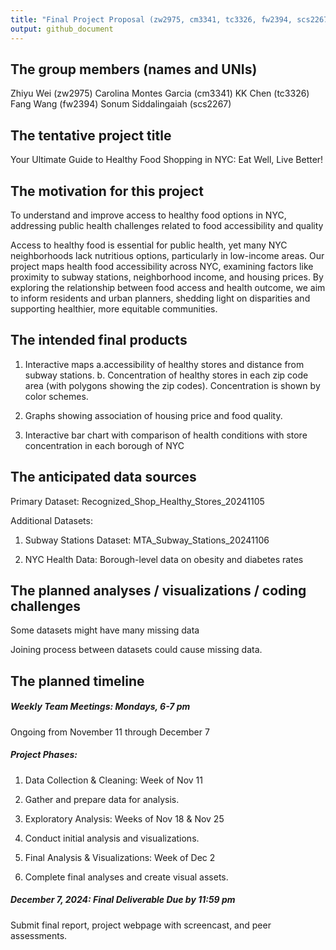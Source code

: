 ```yaml
---
title: "Final Project Proposal (zw2975, cm3341, tc3326, fw2394, scs2267)"
output: github_document
---
```


## The group members (names and UNIs) 

Zhiyu Wei (zw2975) 
Carolina Montes Garcia (cm3341) 
KK Chen (tc3326) 
Fang Wang (fw2394) 
Sonum Siddalingaiah (scs2267) 

## The tentative project title 

Your Ultimate Guide to Healthy Food Shopping in NYC: Eat Well, Live Better! 

## The motivation for this project

To understand and improve access to healthy food options in NYC, addressing public health challenges related to food accessibility and quality  

Access to healthy food is essential for public health, yet many NYC neighborhoods lack nutritious options, particularly in low-income areas. Our project maps health food accessibility across NYC, examining factors like proximity to subway stations, neighborhood income, and housing prices. By exploring the relationship between food access and health outcome, we aim to inform residents and urban planners, shedding light on disparities and supporting healthier, more equitable communities.  

## The intended final products 

1. Interactive maps a.accessibility of healthy stores and distance from subway stations. b. Concentration of healthy stores in each zip code area (with polygons showing the zip codes). Concentration is shown by color schemes.  

2. Graphs showing association of housing price and food quality.  

3. Interactive bar chart with comparison of health conditions with store concentration in each borough of NYC 

## The anticipated data sources 
Primary Dataset: Recognized_Shop_Healthy_Stores_20241105 

Additional Datasets: 

1. Subway Stations Dataset: MTA_Subway_Stations_20241106   

2. NYC Health Data: Borough-level data on obesity and diabetes rates 

## The planned analyses / visualizations / coding challenges 
Some datasets might have many missing data 

Joining process between datasets could cause missing data.  

## The planned timeline 

##### Weekly Team Meetings: Mondays, 6-7 pm 

Ongoing from November 11 through December 7 

##### Project Phases: 

1. Data Collection & Cleaning: Week of Nov 11 

2. Gather and prepare data for analysis. 

3. Exploratory Analysis: Weeks of Nov 18 & Nov 25 

4. Conduct initial analysis and visualizations. 

5. Final Analysis & Visualizations: Week of Dec 2 

6. Complete final analyses and create visual assets. 

##### December 7, 2024: Final Deliverable Due by 11:59 pm 

Submit final report, project webpage with screencast, and peer assessments. 